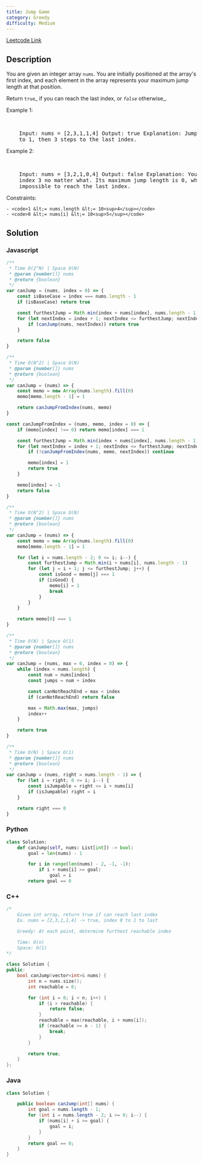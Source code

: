 ```yaml
---
title: Jump Game
category: Greedy
difficulty: Medium
---
```


<Callout>

[Leetcode Link](https://leetcode.com/problems/jump-game)

</Callout>

## Description

You are given an integer array <code>nums</code>. You are initially positioned at the array&#39;s first index, and each element in the array represents your maximum jump length at that position.

Return <code>true</code>_ if you can reach the last index, or _<code>false</code>_ otherwise_.

Example 1:

<br />

<pre className="overflow-x-auto">
	Input: nums = [2,3,1,1,4] Output: true Explanation: Jump 1 step from index 0
	to 1, then 3 steps to the last index.
</pre>

Example 2:

<br />

<pre className="overflow-x-auto">
	Input: nums = [3,2,1,0,4] Output: false Explanation: You will always arrive at
	index 3 no matter what. Its maximum jump length is 0, which makes it
	impossible to reach the last index.
</pre>

Constraints:

    - <code>1 &lt;= nums.length &lt;= 10<sup>4</sup></code>
    - <code>0 &lt;= nums[i] &lt;= 10<sup>5</sup></code>

## Solution

### Javascript

```javascript
/**
 * Time O(2^N) | Space O(N)
 * @param {number[]} nums
 * @return {boolean}
 */
var canJump = (nums, index = 0) => {
	const isBaseCase = index === nums.length - 1
	if (isBaseCase) return true

	const furthestJump = Math.min(index + nums[index], nums.length - 1)
	for (let nextIndex = index + 1; nextIndex <= furthestJump; nextIndex++) {
		if (canJump(nums, nextIndex)) return true
	}

	return false
}

/**
 * Time O(N^2) | Space O(N)
 * @param {number[]} nums
 * @return {boolean}
 */
var canJump = (nums) => {
	const memo = new Array(nums.length).fill(0)
	memo[memo.length - 1] = 1

	return canJumpFromIndex(nums, memo)
}

const canJumpFromIndex = (nums, memo, index = 0) => {
	if (memo[index] !== 0) return memo[index] === 1

	const furthestJump = Math.min(index + nums[index], nums.length - 1)
	for (let nextIndex = index + 1; nextIndex <= furthestJump; nextIndex++) {
		if (!canJumpFromIndex(nums, memo, nextIndex)) continue

		memo[index] = 1
		return true
	}

	memo[index] = -1
	return false
}

/**
 * Time O(N^2) | Space O(N)
 * @param {number[]} nums
 * @return {boolean}
 */
var canJump = (nums) => {
	const memo = new Array(nums.length).fill(0)
	memo[memo.length - 1] = 1

	for (let i = nums.length - 2; 0 <= i; i--) {
		const furthestJump = Math.min(i + nums[i], nums.length - 1)
		for (let j = i + 1; j <= furthestJump; j++) {
			const isGood = memo[j] === 1
			if (isGood) {
				memo[i] = 1
				break
			}
		}
	}

	return memo[0] === 1
}

/**
 * Time O(N) | Space O(1)
 * @param {number[]} nums
 * @return {boolean}
 */
var canJump = (nums, max = 0, index = 0) => {
	while (index < nums.length) {
		const num = nums[index]
		const jumps = num + index

		const canNotReachEnd = max < index
		if (canNotReachEnd) return false

		max = Math.max(max, jumps)
		index++
	}

	return true
}

/**
 * Time O(N) | Space O(1)
 * @param {number[]} nums
 * @return {boolean}
 */
var canJump = (nums, right = nums.length - 1) => {
	for (let i = right; 0 <= i; i--) {
		const isJumpable = right <= i + nums[i]
		if (isJumpable) right = i
	}

	return right === 0
}
```

### Python

```python
class Solution:
    def canJump(self, nums: List[int]) -> bool:
        goal = len(nums) - 1

        for i in range(len(nums) - 2, -1, -1):
            if i + nums[i] >= goal:
                goal = i
        return goal == 0

```

### C++

```cpp
/*
    Given int array, return true if can reach last index
    Ex. nums = [2,3,1,1,4] -> true, index 0 to 1 to last

    Greedy: At each point, determine furthest reachable index

    Time: O(n)
    Space: O(1)
*/

class Solution {
public:
    bool canJump(vector<int>& nums) {
        int n = nums.size();
        int reachable = 0;

        for (int i = 0; i < n; i++) {
            if (i > reachable) {
                return false;
            }
            reachable = max(reachable, i + nums[i]);
            if (reachable >= n - 1) {
                break;
            }
        }

        return true;
    }
};

```

### Java

```java
class Solution {

    public boolean canJump(int[] nums) {
        int goal = nums.length - 1;
        for (int i = nums.length - 2; i >= 0; i--) {
            if (nums[i] + i >= goal) {
                goal = i;
            }
        }
        return goal == 0;
    }
}

```
